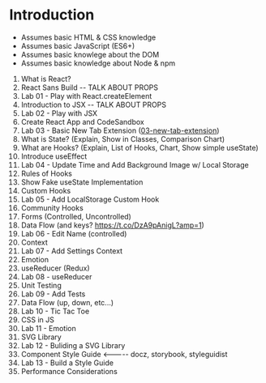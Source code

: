 # Introduction

- Assumes basic HTML & CSS knowledge
- Assumes basic JavaScript (ES6+)
- Assumes basic knowlege about the DOM
- Assumes basic knowledge about Node & npm

1. What is React?
1. React Sans Build -- TALK ABOUT PROPS
1. Lab 01 - Play with React.createElement
1. Introduction to JSX -- TALK ABOUT PROPS
1. Lab 02 - Play with JSX
1. Create React App and CodeSandbox
1. Lab 03 - Basic New Tab Extension ([03-new-tab-extension](https://codesandbox.io/s/github/elijahmanor/react-fun/tree/master/packages/03-new-tab-extension))
1. What is State? (Explain, Show in Classes, Comparison Chart)
1. What are Hooks? (Explain, List of Hooks, Chart, Show simple useState)
1. Introduce useEffect
1. Lab 04 - Update Time and Add Background Image w/ Local Storage
1. Rules of Hooks
1. Show Fake useState Implementation
1. Custom Hooks
1. Lab 05 - Add LocalStorage Custom Hook
1. Community Hooks
1. Forms (Controlled, Uncontrolled)
1. Data Flow (and keys? https://t.co/DzA9pAnigL?amp=1)
1. Lab 06 - Edit Name (controlled)
1. Context
1. Lab 07 - Add Settings Context
1. Emotion
1. useReducer (Redux)
1. Lab 08 - useReducer
1. Unit Testing
1. Lab 09 - Add Tests
1. Data Flow (up, down, etc...)
1. Lab 10 - Tic Tac Toe
1. CSS in JS
1. Lab 11 - Emotion
1. SVG Library
1. Lab 12 - Buliding a SVG Library
1. Component Style Guide <----- docz, storybook, styleguidist
1. Lab 13 - Build a Style Guide
1. Performance Considerations
